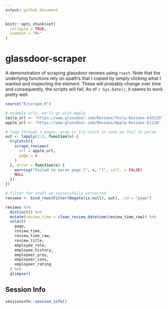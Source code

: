 ```yaml
---
output: github_document
---
```


<!-- README.md is generated from README.Rmd. Please edit that file -->

```r
knitr::opts_chunk$set(
  collapse = TRUE,
  comment = "#>"
)
```

# glassdoor-scraper

<!-- badges: start -->
<!-- badges: end -->

A demonstration of scraping glassdoor reviews using `rvest`. Note that the underlying functions rely on xpath's that I copied by simply clicking what I wanted and inspecting the element. These will probably change over time and consequently, the scripts will fail. As of `r Sys.Date()`, it seems to work pretty well.

```r
source("R/scrape.R")

# example urls, we'll go with Apple
tesla_url <- "https://www.glassdoor.com/Reviews/Tesla-Reviews-E43129"
apple_url <- "https://www.glassdoor.com/Reviews/Apple-Reviews-E1138"

# loop through n pages, wrap in try catch in case we fail to parse
out <- lapply(2:3, function(x) {
  tryCatch({
    scrape_reviews(
      url = apple_url,
      page = x
    )
  }, error = function(e) {
    warning("Failed to parse page [", x, "]", call. = FALSE)
    NULL
  })
})

# filter for stuff we successfully extracted
reviews <- bind_rows(Filter(Negate(is.null), out), .id = "page")

reviews %>%
  distinct() %>%
  mutate(review_time = clean_review_datetime(review_time_raw)) %>%
  select(
    page,
    review_time,
    review_time_raw,
    review_title,
    employee_role,
    employee_history,
    employeer_pros,
    employeer_cons,
    employeer_rating
  ) %>% 
  glimpse()
```

## Session Info

```r
sessioninfo::session_info()
```

